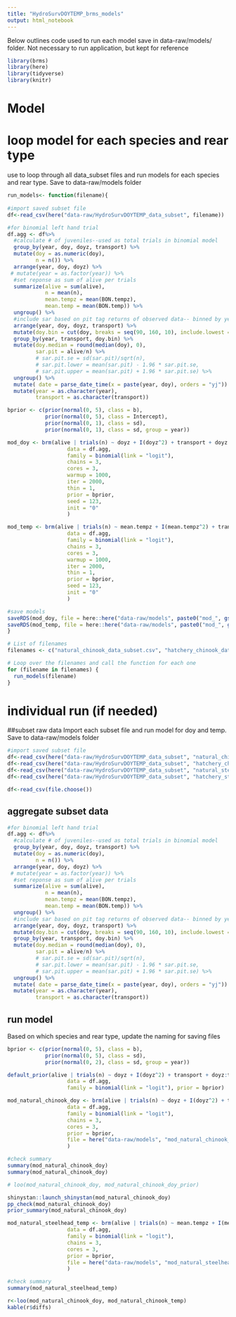 ```yaml
---
title: "HydroSurvDOYTEMP_brms_models"
output: html_notebook
---
```



Below outlines code used to run each model save in data-raw/models/ folder. Not necessary to run application, but kept for reference

```r
library(brms)
library(here)
library(tidyverse)
library(knitr)
```




# Model 
# loop model for each species and rear type
use to loop through all data_subset files and run models for each species and rear type. Save to data-raw/models folder

```r

run_models<- function(filename){
  
#import saved subset file 
df<-read_csv(here("data-raw/HydroSurvDOYTEMP_data_subset", filename))

#for binomial left hand trial 
df.agg <- df%>% 
  #calculate # of juveniles--used as total trials in binomial model
  group_by(year, doy, doyz, transport) %>% 
  mutate(doy = as.numeric(doy),
         n = n()) %>% 
  arrange(year, doy, doyz) %>% 
 # mutate(year = as.factor(year)) %>% 
  #set reponse as sum of alive per trials 
  summarize(alive = sum(alive),
            n = mean(n),
            mean.tempz = mean(BON.tempz),
            mean.temp = mean(BON.temp)) %>% 
  ungroup() %>% 
  #include sar based on pit tag returns of observed data-- binned by year, weekly doy (doy.bin), and transport (ROR v Transport)
  arrange(year, doy, doyz, transport) %>% 
  mutate(doy.bin = cut(doy, breaks = seq(90, 160, 10), include.lowest = TRUE)) %>% 
  group_by(year, transport, doy.bin) %>% 
  mutate(doy.median = round(median(doy), 0),
         sar.pit = alive/n) %>% 
         # sar.pit.se = sd(sar.pit)/sqrt(n),
         # sar.pit.lower = mean(sar.pit) - 1.96 * sar.pit.se,
         # sar.pit.upper = mean(sar.pit) + 1.96 * sar.pit.se) %>% 
  ungroup() %>% 
  mutate( date = parse_date_time(x = paste(year, doy), orders = "yj")) %>% 
  mutate(year = as.character(year),
         transport = as.character(transport))

bprior <- c(prior(normal(0, 5), class = b), 
            prior(normal(0, 5), class = Intercept),
            prior(normal(0, 1), class = sd),
            prior(normal(0, 1), class = sd, group = year))

mod_doy <- brm(alive | trials(n) ~ doyz + I(doyz^2) + transport + doyz:transport + I(doyz^2):transport + (1 + doyz + I(doyz^2) + transport | year), 
                   data = df.agg, 
                   family = binomial(link = "logit"), 
                   chains = 3,
                   cores = 3,
                   warmup = 1000, 
                   iter = 2000, 
                   thin = 1,
                   prior = bprior, 
                   seed = 123, 
                   init = "0"
                   )

mod_temp <- brm(alive | trials(n) ~ mean.tempz + I(mean.tempz^2) + transport + mean.tempz:transport + I(mean.tempz^2):transport + (1 + mean.tempz + I(mean.tempz^2) + transport | year), 
                   data = df.agg, 
                   family = binomial(link = "logit"), 
                   chains = 3,
                   cores = 3,
                   warmup = 1000, 
                   iter = 2000, 
                   thin = 1,
                   prior = bprior, 
                   seed = 123, 
                   init = "0"
                   )

#save models
saveRDS(mod_doy, file = here::here("data-raw/models", paste0("mod_", gsub("_data_subset.csv", "_doy.rds", filename))))
saveRDS(mod_temp, file = here::here("data-raw/models", paste0("mod_", gsub("_data_subset.csv", "_temp.rds", filename))))
}

# List of filenames
filenames <- c("natural_chinook_data_subset.csv", "hatchery_chinook_data_subset.csv", "natural_steelhead_data_subset.csv", "hatchery_steelhead_data_subset.csv")

# Loop over the filenames and call the function for each one
for (filename in filenames) {
  run_models(filename)
}

```

# individual run (if needed)

##subset raw data
Import each subset file and run model for doy and temp. Save to data-raw/models folder

```r
#import saved subset file 
df<-read_csv(here("data-raw/HydroSurvDOYTEMP_data_subset", "natural_chinook_data_subset.csv"))
df<-read_csv(here("data-raw/HydroSurvDOYTEMP_data_subset", "hatchery_chinook_data_subset.csv"))
df<-read_csv(here("data-raw/HydroSurvDOYTEMP_data_subset", "natural_steelhead_data_subset.csv"))
df<-read_csv(here("data-raw/HydroSurvDOYTEMP_data_subset", "hatchery_steelhead_data_subset.csv"))

df<-read_csv(file.choose())
```

## aggregate subset data

```r
#for binomial left hand trial 
df.agg <- df%>% 
  #calculate # of juveniles--used as total trials in binomial model
  group_by(year, doy, doyz, transport) %>% 
  mutate(doy = as.numeric(doy),
         n = n()) %>% 
  arrange(year, doy, doyz) %>% 
 # mutate(year = as.factor(year)) %>% 
  #set reponse as sum of alive per trials 
  summarize(alive = sum(alive),
            n = mean(n),
            mean.tempz = mean(BON.tempz),
            mean.temp = mean(BON.temp)) %>% 
  ungroup() %>% 
  #include sar based on pit tag returns of observed data-- binned by year, weekly doy (doy.bin), and transport (ROR v Transport)
  arrange(year, doy, doyz, transport) %>% 
  mutate(doy.bin = cut(doy, breaks = seq(90, 160, 10), include.lowest = TRUE)) %>% 
  group_by(year, transport, doy.bin) %>% 
  mutate(doy.median = round(median(doy), 0),
         sar.pit = alive/n) %>% 
         # sar.pit.se = sd(sar.pit)/sqrt(n),
         # sar.pit.lower = mean(sar.pit) - 1.96 * sar.pit.se,
         # sar.pit.upper = mean(sar.pit) + 1.96 * sar.pit.se) %>% 
  ungroup() %>% 
  mutate( date = parse_date_time(x = paste(year, doy), orders = "yj")) %>% 
  mutate(year = as.character(year),
         transport = as.character(transport))

```

## run model
Based on which species and rear type, update the naming for saving files



```r
bprior <- c(prior(normal(0, 5), class = b), 
            prior(normal(0, 5), class = sd),
            prior(normal(0, 2), class = sd, group = year))

default_prior(alive | trials(n) ~ doyz + I(doyz^2) + transport + doyz:transport + I(doyz^2):transport + (1 + doyz + I(doyz^2) + transport | year), 
                   data = df.agg, 
                   family = binomial(link = "logit"), prior = bprior)
```



```r
mod_natural_chinook_doy <- brm(alive | trials(n) ~ doyz + I(doyz^2) + transport + doyz:transport + I(doyz^2):transport + (1 + doyz + I(doyz^2) + transport | year), 
                   data = df.agg, 
                   family = binomial(link = "logit"), 
                   chains = 3,
                   cores = 3,
                   prior = bprior,
                   file = here("data-raw/models", "mod_natural_chinook_doy")
                   )

#check summary
summary(mod_natural_chinook_doy)
summary(mod_natural_chinook_doy)

# loo(mod_natural_chinook_doy, mod_natural_chinook_doy_prior)

shinystan::launch_shinystan(mod_natural_chinook_doy)
pp_check(mod_natural_chinook_doy)
prior_summary(mod_natural_chinook_doy)
```

```r

mod_natural_steelhead_temp <- brm(alive | trials(n) ~ mean.tempz + I(mean.tempz^2) + transport + mean.tempz:transport + I(mean.tempz^2):transport + (1 + mean.tempz + I(mean.tempz^2) + transport | year), 
                   data = df.agg, 
                   family = binomial(link = "logit"), 
                   chains = 3,
                   cores = 3,
                   prior = bprior,
                   file = here("data-raw/models", "mod_natural_steelhead_temp")
                   )

#check summary
summary(mod_natural_steelhead_temp)

```


```r
 
r<-loo(mod_natural_chinook_doy, mod_natural_chinook_temp)
kable(r$diffs)

```




